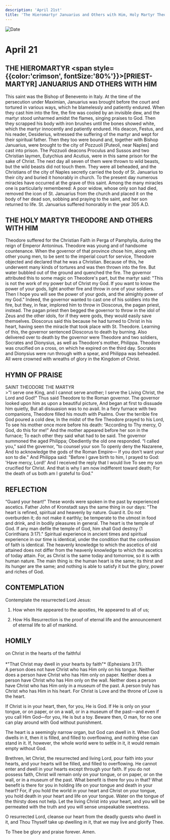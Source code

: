 ```yaml
---
description: 'April 21st'
title: 'The Hieromartyr Januarius and Others with Him, Holy Martyr Theodore and Others with Him'
---
```


<CustomPaginator />
<RunningHead />

<Image src="/title-imprint.png" height={68} width={50} alt="Date" className="title-imprint"/>

# <div id="date">April <Image className="four-dot" src="/four-dot.png" height={15} width={15} alt="" />21</div>

## THE HIEROMARTYR <span style={{color:'crimson', fontSize:'80%'}}>[PRIEST-MARTYR]</span> JANUARIUS AND OTHERS WITH HIM

This saint was the Bishop of Benevento in Italy. At the time of the persecution under Maximian, Januarius was brought before the court and tortured in various ways, which he blamelessly and patiently endured. When they cast him into the fire, the fire was cooled by an invisible dew, and the martyr stood unharmed amidst the flames, singing praises to God. Then they scrapped his body with iron brushes until the bones showed white, which the martyr innocently and patiently endured. His deacon, Festus, and his reader, Desiderius, witnessed the suffering of the martyr and wept for their spiritual father. Then they too were bound and, together with Bishop Januarius, were brought to the city of Pozzuoli [Puteoli, near Naples] and cast into prison. The Pozzuoli deacons Proculus and Sussos and two Christian laymen, Eutychius and Acutius, were in this same prison for the sake of Christ. The next day all seven of them were thrown to wild beasts, but the wild beasts did not touch them. They were all beheaded, and the Christians of the city of Naples secretly carried the body of St. Januarius to their city and buried it honorably in church. To the present day numerous miracles have occurred at the grave of this saint. Among the many miracles one is particularly remembered: A poor widow, whose only son had died, removed the icon of St. Januarius from the church and placed it on the body of her dead son, sobbing and praying to the saint, and her son returned to life. St. Januarius suffered honorably in the year 305 A.D.

## THE HOLY MARTYR THEODORE AND OTHERS WITH HIM

Theodore suffered for the Christian Faith in Perga of Pamphylia, during the reign of Emperor Antoninus. Theodore was young and of handsome countenance. When the governor of that province chose him, along with other young men, to be sent to the imperial court for service, Theodore objected and declared that he was a Christian. Because of this, he underwent many kinds of tortures and was then thrown into the fire. But water bubbled out of the ground and quenched the fire. The governor attributed this to some magic on Theodore's part, but the martyr said: "This is not the work of my power but of Christ my God. If you want to know the power of your gods, light another fire and throw in one of your soldiers. Then I hope you will see the power of your gods, and the almighty power of my God." Indeed, the governor wanted to cast one of his soldiers into the fire, but they, in fear, implored him to throw in Dioscorus, the pagan priest, instead. The pagan priest then begged the governor to throw in the idol of Zeus and the other idols, for if they were gods, they would easily save themselves. Dioscorus said this because he had turned to Christ in his heart, having seen the miracle that took place with St. Theodore. Learning of this, the governor sentenced Dioscorus to death by burning. Also delivered over to death by the governor were Theodore and two soldiers, Socrates and Dionysius, as well as Theodore's mother, Philippa. Theodore was crucified on a cross, on which he expired on the third day. Socrates and Dionysius were run through with a spear, and Philippa was beheaded. All were crowned with wreaths of glory in the Kingdom of Christ.


## HYMN OF PRAISE
<div style={{textAlign:'center', color:'crimson', fontWeight:'bold'}}>
SAINT THEODORE THE MARTYR
</div>
>"I serve one King, and I cannot serve another;  
I serve the Living Christ, the Lord and God!"  
Thus said Theodore to the Roman governor.  
The governor looked upon him as upon a beautiful picture,  
And began at first to dissuade him quietly,  
But all dissuasion was to no avail.  
In a fiery furnace with two companions,  
Theodore filled his mouth with Psalms.  
Over the terrible fire God poured a cold dew,  
In the midst of the fire Theodore prayed to his Lord,  
To see his mother once more before his death:  
“According to Thy mercy, O God, do this for me!"  
And the mother appeared  before her son in the furnace;  
To each other they said what had to be said.  
The governor summoned the aged Philippa;  
Obediently the old one responded.  
“I called you," said the governor, "to counsel your son  
To openly deny the Nazarene,  
And to acknowledge the gods of the Roman Empire—  
If you don't want your son to die."  
And Philippa said: "Before I gave birth to him,  
I prayed to God: 'Have mercy, Lord!'  
And I received the reply that I would live  
To see my son crucified for Christ.  
And that is why I am now indifferent toward death;  
For the death of us both am I grateful to God."  


## REFLECTION

“Guard your heart!" These words were spoken in the past by experienced ascetics. Father John of Kronstadt says the same thing in our days: "The heart is refined, spiritual and heavenly by nature. Guard it. Do not overburden it; do not make it earthly; be temperate to the utmost in food and drink, and in bodily pleasures in general. The heart is the temple of God. If any man defile the temple of God, him shall God destroy (1 Corinthians 3:17)." Spiritual experience in ancient times and spiritual experience in our time is identical, under the condition that the confession of faith is identical. The heavenly knowledge to which the ascetics of old attained does not differ from the heavenly knowledge to which the ascetics of today attain. For, as Christ is the same today and tomorrow, so it is with human nature. The main thing is: the human heart is the same; its thirst and its hunger are the same; and nothing is able to satisfy it but the glory, power and riches of God.


## CONTEMPLATION

Contemplate the resurrected Lord Jesus:

1. How when He appeared to the apostles, He appeared to all of us;

2. How His Resurrection is the proof of eternal life and the announcement of eternal life to all of mankind.


## HOMILY
<div style={{textAlign:'center', color:'crimson', fontWeight:'bold'}}>
on Christ in the hearts of the faithful
</div><br />
<div style={{textAlign:'right'}}>
*"That Christ may dwell in your hearts by faith"* (Ephesians 3:17).
</div>
A person does not have Christ who has Him only on his tongue. Neither does a person have Christ who has Him only on paper. Neither does a person have Christ who has Him only on the wall. Neither does a person have Christ who has Him only in a museum of the past. A person truly has Christ who has Him in his heart. For Christ is Love and the throne of Love is the heart.

If Christ is in your heart, then, for you, He is God. If He is only on your tongue, or on paper, or on a wall, or in a museum of the past—and even if you call Him God—for you, He is but a toy. Beware then, O man, for no one can play around with God without punishment.

The heart is a seemingly narrow organ, but God can dwell in it. When God dwells in it, then it is filled, and filled to overflowing, and nothing else can stand in it. If, however, the whole world were to settle in it, it would remain empty without God.

Brethren, let Christ, the resurrected and living Lord, pour faith into your hearts, and your hearts will be filled, and filled to overflowing. He cannot enter and dwell in your hearts except through your faith. If you do not possess faith, Christ will remain only on your tongue, or on paper, or on the wall, or in a museum of the past. What benefit is there for you in that? What benefit is there for you in holding life on your tongue and death in your heart? For, if you hold the world in your heart and Christ on your tongue, you hold death in your heart and life on your tongue. Water on the tongue of the thirsty does not help. Let the living Christ into your heart, and you will be permeated with the truth and you will sense unspeakable sweetness.

O resurrected Lord, cleanse our heart from the deadly guests who dwell in it, and Thou Thyself take up dwelling in it, that we may live and glorify Thee.

To Thee be glory and praise forever. Amen.